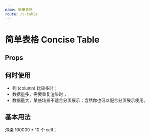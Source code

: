 ```yaml
---
name: 简单表格
route: /c-table
---
```



# 简单表格 Concise Table

## Props
<Props of={CTable} />

## 何时使用
* 列 (column) 比较多时；
* 数据量多，需要重复渲染时；
* 数据量大，某些场景不适合分页展示；当然你也可以配合分页展示使用。

## 基本用法 
渲染 100000 * 10 个 cell；
<Playground>
  <CTable
    header={header}
    data={data}
    cellWidth={200}
    enableResize
    enableSorting
  />
</Playground>
